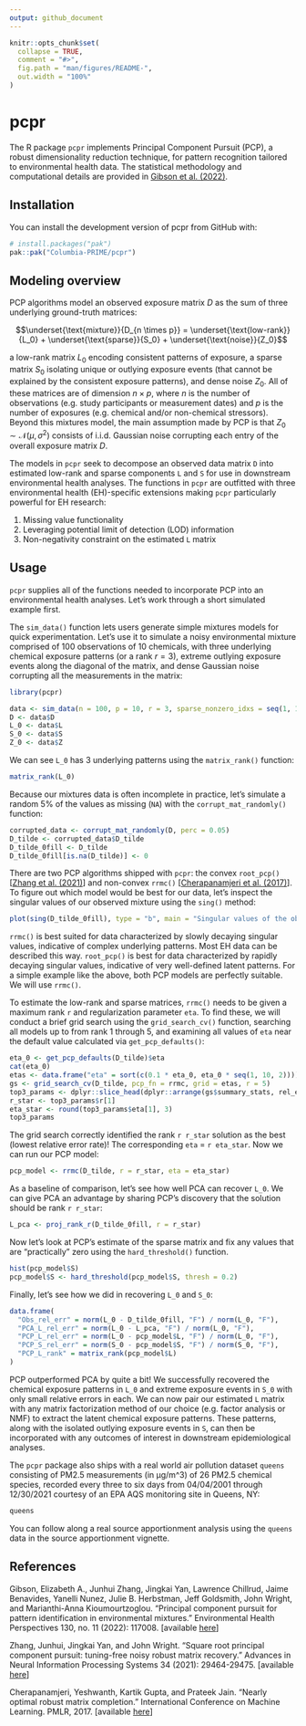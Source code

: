 ```yaml
---
output: github_document
---
```


<!-- README.md is generated from README.Rmd. Please edit that file -->

```r
knitr::opts_chunk$set(
  collapse = TRUE,
  comment = "#>",
  fig.path = "man/figures/README-",
  out.width = "100%"
)
```

# pcpr

<!-- badges: start -->
<!-- badges: end -->

The R package `pcpr` implements Principal Component Pursuit (PCP), a robust
dimensionality reduction technique, for pattern recognition tailored to
environmental health data. The statistical methodology and computational details
are provided in [Gibson et al. (2022)](https://doi.org/10.1289/EHP10479).

## Installation

You can install the development version of pcpr from GitHub with:

``` r
# install.packages("pak")
pak::pak("Columbia-PRIME/pcpr")
```

## Modeling overview

PCP algorithms model an observed exposure matrix $D$ as the sum of three underlying
ground-truth matrices:

$$\underset{\text{mixture}}{D_{n \times p}} = \underset{\text{low-rank}}{L_0} + \underset{\text{sparse}}{S_0} + \underset{\text{noise}}{Z_0}$$

a low-rank matrix $L_0$ encoding consistent patterns of exposure, a sparse
matrix $S_0$ isolating unique or outlying exposure events (that cannot be
explained by the consistent exposure patterns), and dense noise $Z_0$. All of
these matrices are of dimension $n \times p$, where $n$ is the number of
observations (e.g. study participants or measurement dates) and $p$ is the
number of exposures (e.g. chemical and/or non-chemical stressors). Beyond this
mixtures model, the main assumption made by PCP is that
$Z_0 \sim \mathcal{N}(\mu, \sigma^2)$ consists of i.i.d. Gaussian noise
corrupting each entry of the overall exposure matrix $D$.

The models in `pcpr` seek to decompose an observed data matrix `D` into estimated
low-rank and sparse components `L` and `S` for use in downstream environmental health
analyses. The functions in `pcpr` are outfitted with three environmental health
(EH)-specific extensions making `pcpr` particularly powerful for EH research:

1. Missing value functionality
2. Leveraging potential limit of detection (LOD) information
3. Non-negativity constraint on the estimated `L` matrix

## Usage

`pcpr` supplies all of the functions needed to incorporate PCP into an
environmental health analyses. Let's work through a short simulated example
first.

The `sim_data()` function lets users generate simple mixtures models for
quick experimentation. Let's use it to simulate a noisy environmental mixture
comprised of 100 observations of 10 chemicals, with three underlying chemical
exposure patterns (or a rank $r = 3$), extreme outlying exposure events along the diagonal of the
matrix, and dense Gaussian noise corrupting all the measurements in the matrix:

```r
library(pcpr)

data <- sim_data(n = 100, p = 10, r = 3, sparse_nonzero_idxs = seq(1, 1000, 101), sigma = 0.05)
D <- data$D
L_0 <- data$L
S_0 <- data$S
Z_0 <- data$Z
```

We can see `L_0` has 3 underlying patterns using the `matrix_rank()` function:

```r
matrix_rank(L_0)
```

Because our mixtures data is often incomplete in practice, let's simulate a random 5% of the values as missing (`NA`) with the `corrupt_mat_randomly()` function:

```r
corrupted_data <- corrupt_mat_randomly(D, perc = 0.05)
D_tilde <- corrupted_data$D_tilde
D_tilde_0fill <- D_tilde
D_tilde_0fill[is.na(D_tilde)] <- 0
```

There are two PCP algorithms shipped with `pcpr`: the convex `root_pcp()`
[[Zhang et al. (2021)](https://proceedings.neurips.cc/paper/2021/hash/f65854da4622c1f1ad4ffeb361d7703c-Abstract.html)]
and non-convex `rrmc()` [[Cherapanamjeri et al. (2017)](https://proceedings.mlr.press/v70/cherapanamjeri17a.html)].
To figure out which model would be best for our data, let's inspect the singular values of our
observed mixture using the `sing()` method:

```r
plot(sing(D_tilde_0fill), type = "b", main = "Singular values of the observed mixture")
```

`rrmc()` is best suited for data characterized by slowly decaying singular values, indicative of complex underlying patterns.
Most EH data can be described this way. `root_pcp()` is best for data characterized by rapidly decaying singular values, indicative of very well-defined latent patterns.
For a simple example like the above, both PCP models are perfectly suitable. We will use `rrmc()`.

To estimate the low-rank and sparse matrices, `rrmc()` needs to be given a maximum rank `r` and regularization parameter `eta`. To find these, we will conduct a brief
grid search using the `grid_search_cv()` function, searching all models up to from rank 1 through 5, and examining all values of `eta` near the default value calculated via `get_pcp_defaults()`:

```r
eta_0 <- get_pcp_defaults(D_tilde)$eta
cat(eta_0)
etas <- data.frame("eta" = sort(c(0.1 * eta_0, eta_0 * seq(1, 10, 2))))
gs <- grid_search_cv(D_tilde, pcp_fn = rrmc, grid = etas, r = 5)
top3_params <- dplyr::slice_head(dplyr::arrange(gs$summary_stats, rel_err), n = 3)
r_star <- top3_params$r[1]
eta_star <- round(top3_params$eta[1], 3)
top3_params
```

The grid search correctly identified the rank `r r_star` solution as the best (lowest relative error rate)! The corresponding `eta` = `r eta_star`.
Now we can run our PCP model:

```r
pcp_model <- rrmc(D_tilde, r = r_star, eta = eta_star)
```

As a baseline of comparison, let's see how well PCA can recover `L_0`.
We can give PCA an advantage by sharing PCP's discovery that the solution should be rank `r r_star`:

```r
L_pca <- proj_rank_r(D_tilde_0fill, r = r_star)
```

Now let's look at PCP's estimate of the sparse matrix and fix any values that are "practically" zero using the `hard_threshold()` function.

```r
hist(pcp_model$S)
pcp_model$S <- hard_threshold(pcp_model$S, thresh = 0.2)
```

Finally, let's see how we did in recovering `L_0` and `S_0`:

```r
data.frame(
  "Obs_rel_err" = norm(L_0 - D_tilde_0fill, "F") / norm(L_0, "F"),
  "PCA_L_rel_err" = norm(L_0 - L_pca, "F") / norm(L_0, "F"),
  "PCP_L_rel_err" = norm(L_0 - pcp_model$L, "F") / norm(L_0, "F"),
  "PCP_S_rel_err" = norm(S_0 - pcp_model$S, "F") / norm(S_0, "F"),
  "PCP_L_rank" = matrix_rank(pcp_model$L)
)
```

PCP outperformed PCA by quite a bit! We successfully recovered the chemical exposure patterns in `L_0` and extreme exposure events in `S_0` with only small relative errors in each.
We can now pair our estimated `L` matrix with any matrix factorization method of our choice (e.g. factor analysis or NMF) to extract the latent chemical exposure patterns.
These patterns, along with the isolated outlying exposure events in `S`, can then be incorporated with any outcomes of interest in downstream epidemiological analyses.

The `pcpr` package also ships with a real world air pollution dataset `queens` consisting of PM2.5 measurements (in µg/m^3) of
26 PM2.5 chemical species, recorded every three to six days from 04/04/2001 through 12/30/2021 courtesy of an EPA AQS monitoring site in Queens, NY:

```r
queens
```

You can follow along a real source apportionment analysis using the `queens` data in the source apportionment vignette.

## References
Gibson, Elizabeth A., Junhui Zhang, Jingkai Yan, Lawrence Chillrud, Jaime Benavides, Yanelli Nunez, Julie B. Herbstman, Jeff Goldsmith, John Wright, and Marianthi-Anna Kioumourtzoglou. "Principal component pursuit for pattern identification in environmental mixtures." Environmental Health Perspectives 130, no. 11 (2022): 117008. [available [here](https://doi.org/10.1289/EHP10479)]

Zhang, Junhui, Jingkai Yan, and John Wright. "Square root principal component pursuit: tuning-free noisy robust matrix recovery." Advances in Neural Information Processing Systems 34 (2021): 29464-29475. [available [here](https://proceedings.neurips.cc/paper/2021/hash/f65854da4622c1f1ad4ffeb361d7703c-Abstract.html)]

Cherapanamjeri, Yeshwanth, Kartik Gupta, and Prateek Jain. "Nearly optimal robust matrix completion." International Conference on Machine Learning. PMLR, 2017. [available [here](https://proceedings.mlr.press/v70/cherapanamjeri17a.html)]